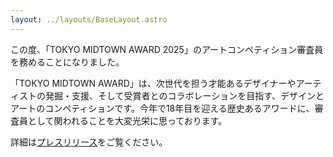 ```yaml
---
layout: ../layouts/BaseLayout.astro
---
```



<Artwork id="dismantle" offset={5} />
<TextBlock
  title="TOKYO MIDTOWN AWARD 2025 審査員を務めます"
  date="2025/03/19" offset={10}>
  この度、「TOKYO MIDTOWN AWARD 2025」のアートコンペティション審査員を務めることになりました。

  「TOKYO MIDTOWN AWARD」は、次世代を担う才能あるデザイナーやアーティストの発掘・支援、そして受賞者とのコラボレーションを目指す、デザインとアートのコンペティションです。今年で18年目を迎える歴史あるアワードに、審査員として関われることを大変光栄に思っております。

  詳細は[プレスリリース](https://prtimes.jp/main/html/rd/p/000000309.000027065.html)をご覧ください。
</TextBlock>
<Artwork id="dragonrain" offset={-15} />
<Artwork id="holiness" offset={23} />
<Artwork id="moment" offset={-17} />
<Artwork id="clair" offset={12} />
<Artwork id="overbillions" offset={-30} />
<Artwork id="arsdas" offset={10} />
<Artwork id="count" offset={21} />
<Artwork id="postoperative" offset={-3} />
<Artwork id="river" offset={20} />
<Artwork id="scalar8k" offset={-5} />
<Artwork id="triplet" offset={15} />
<Artwork id="xhiasma" offset={-5} />
